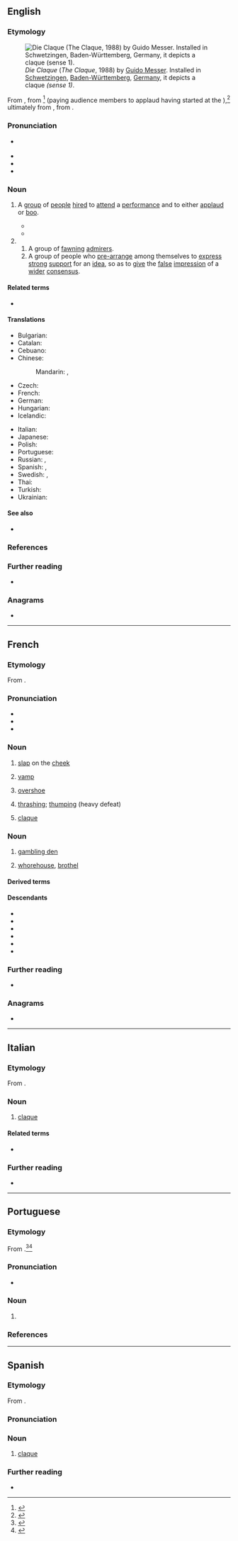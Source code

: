 {{also|Claque|claqué}}
==English==
{{was wotd|2021|August|11}}

===Etymology===
[[File:Schwetzingen Skulptur Die Claque 20120517.jpg|thumb|''Die Claque'' (''The Claque'', 1988) by [[:de:Guido Messer|Guido Messer]]. Installed in [[Schwetzingen]], [[Baden-Württemberg]], [[Germany]], it depicts a claque ''(sense 1)''.]]

{{root|en|ine-pro|*glag-}}
From {{bor|en|fr|claque|t=group of people hired to applaud or boo, claque|lit=a slap; a clap}}, from {{m|fr|claquer|t=of hands: to clap}}<ref>{{R:OED Online|pos=n|id=33796|date=March 2021}}</ref> (paying audience members to applaud having started at the {{w|Paris Opera}}),<ref>{{R:Lexico|pos=n}}</ref> ultimately from {{der|en|gem-pro|*klakōną|t=to clap; to clack; to chirp, tweet, twitter}}, from {{der|en|ine-pro|*glag-|t=to make a noise; to chatter, chirp}}.

===Pronunciation===
* {{a|RP|GA}} {{IPA|en|/ˈklæk/}}
* {{audio|en|LL-Q1860 (eng)-Vealhurl-claque.wav|Audio (Southern England)}}
* {{homophones|en|clack}}
* {{rhymes|en|æk|s=1}}

===Noun===
{{en-noun}}

# {{lb|en|collective}} A [[group#Noun|group]] of [[person|people]] [[hire#Verb|hired]] to [[attend]] a [[performance]] and to either [[applaud]] or [[boo#Verb|boo]].
#* {{quote-journal|en|title=Theatre claqueurs in Vienna form union; now get two Wienerwursts for simple applause, six with beer for special ovations|newspaper={{w|The New York Times}}|archiveurl=https://web.archive.org/web/20210728165133/https://www.nytimes.com/1930/02/23/archives/theatre-claqueurs-in-vienna-form-union-now-get-two-wienerwursts-for.html|archivedate=28 July 2021|location=New York, N.Y.|publisher={{w|The New York Times Company}}|date=23 February 1930|page=4|column=1|issn=0362-4331|oclc=971436363|passage=The most popular singers have been obliged to give free tickets and even to donate cash, lest the '''claque''' retaliate by frantic applause at the wrong moment.}}
#* {{quote-journal|en|author=John Briggs|title=What every young claqueur should know|newspaper={{w|The New York Times}}|archiveurl=https://web.archive.org/web/20210728181900/https://www.nytimes.com/1957/12/22/archives/what-every-young-claqueur-should-know-function.html|archivedate=28 July 2021|location=New York, N.Y.|publisher={{w|The New York Times Company}}|date=22 December 1957|page=53|columns=4–7|issn=0362-4331|oclc=971436363|passage=The '''claque''' isn't paid. In fact, claqueurs pay to get in. The inducement is that they can buy standing room for half price, without waiting in line.}}
# {{lb|en|by extension}}
## A group of [[fawning#Adjective|fawning]] [[admirer]]s.
## A group of people who [[pre-arrange]] among themselves to [[express#Verb|express]] [[strong]] [[support#Noun|support]] for an [[idea]], so as to [[give#Verb|give]] the [[false]] [[impression]] of a [[wide]]r [[consensus]].

====Related terms====
* {{l|en|claqueur}}

====Translations====
{{trans-top|people hired to attend a performance and to either applaud or boo}}
* Bulgarian: {{t+|bg|клакьори|p}}
* Catalan: {{t+|ca|claca|f}}
* Cebuano: {{t|ceb|batos}}
* Chinese:
*: Mandarin: {{t|cmn|集團喝彩}}, {{t|cmn|集团喝彩|tr=jítuánhècǎi}}
* Czech: {{t|cs|klaka}}
* French: {{t+|fr|claque|f}}
* German: {{t+|de|Claque|f}}
* Hungarian: {{t|hu|klakk}}
* Icelandic: {{t|is|klapplið|n}}
{{trans-mid}}
* Italian: {{t|it|claque|f}}
* Japanese: {{t|ja|クラック}}
* Polish: {{t+|pl|klaka|f}}
* Portuguese: {{t+|pt|claque|f}}
* Russian: {{t+|ru|кла́ка|f}}, {{t+|ru|клакер|alt=кла́керы|m-p}}
* Spanish: {{t|es|clac|m}}, {{t|es|claque|f}}
* Swedish: {{t+|sv|klack}}, {{t|sv|hejarklack}}
* Thai: {{t+|th|หน้าม้า}}
* Turkish: {{t+|tr|şakşakçı}}
* Ukrainian: {{t|uk|клака|f}}
{{trans-bottom}}

{{trans-top|group of fawning admirers}}
{{trans-mid}}
{{trans-bottom}}

{{trans-top|group of people who pre-arrange among themselves to express strong support for an idea}}
{{trans-mid}}
{{trans-bottom}}

====See also====
* {{l|en|clique}} {{qualifier|another type of ingroup with biased interests}}

===References===
<references/>

===Further reading===
* {{pedia}}

===Anagrams===
* {{anagrams|en|a=acelqu|calque}}

----

==French==

===Etymology===
From {{m|fr|claquer}}.

===Pronunciation===
* {{fr-IPA}}
* {{audio|fr|LL-Q150 (fra)-LoquaxFR-claque.wav|Audio}}
* {{audio|fr|LL-Q150 (fra)-DenisdeShawi-claque.wav|Audio (CAN)}}

===Noun===
{{fr-noun|f}}

# [[slap]] on the [[cheek]]
#: {{syn|fr|gifle|baffe|taloche}}
# [[vamp]] {{gloss|of a shoe}}
# {{lb|fr|Quebec}} [[overshoe]]
#: {{syn|fr|shoe claque|chouclaque}}
# {{lb|fr|sports}} [[thrashing]]; [[thumping]] (heavy defeat)
# {{lb|fr|collective}} [[#English|claque]] {{gloss|group of people hired to either applaud or boo}}

===Noun===
{{fr-noun|m}}

# {{lb|fr|slang}} [[gambling den]]
# {{lb|fr|slang}} [[whorehouse]], [[brothel]]

====Derived terms====
{{col3|fr
|en avoir sa claque
|prendre ses cliques et ses claques
|tête à claques
}}

====Descendants====
* {{desc|ca|claca|bor=1}}
* {{desc|en|claque|bor=1}}
* {{desc|de|Claque|bor=1}}
* {{desc|it|claque|bor=1}}
* {{desc|pt|claque|bor=1}}
* {{desc|es|claque|bor=1}}

===Further reading===
* {{R:TLFi}}

===Anagrams===
* {{l|fr|calque}}

----

==Italian==

===Etymology===
From {{bor|it|fr|claque}}.

===Noun===
{{it-noun|f|-}}

# [[claque#English|claque]]

====Related terms====
* {{l|it|clacchista}}

===Further reading===
* {{R:it:Treccani}}

----

==Portuguese==

===Etymology===
From {{bor|pt|fr|claque}}.<ref>{{R:pt:Infopédia}}</ref><ref>{{R:Priberam}}</ref>

===Pronunciation===
{{pt-IPA}}
* {{hyph|pt|cla|que}}

===Noun===
{{pt-noun|f}}

# {{lb|pt|Portugal|sports}} {{l|en|supporter|supporters}} {{gloss|people who support something, especially a sports team}}
#: {{syn|pt|torcida|q1=Brazil}}

===References===
<references/>

----

==Spanish==

===Etymology===
From {{bor|es|fr|claque}}.

===Pronunciation===
{{es-IPA}}

===Noun===
{{es-noun|f}}

# [[#English|claque]]

===Further reading===
* {{R:DRAE}}